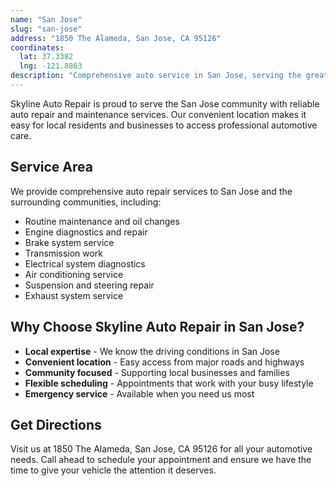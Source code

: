 ```yaml
---
name: "San Jose"
slug: "san-jose"
address: "1850 The Alameda, San Jose, CA 95126"
coordinates:
  lat: 37.3382
  lng: -121.8863
description: "Comprehensive auto service in San Jose, serving the greater South Bay area."
---
```


Skyline Auto Repair is proud to serve the San Jose community with reliable auto repair and maintenance services. Our convenient location makes it easy for local residents and businesses to access professional automotive care.

## Service Area

We provide comprehensive auto repair services to San Jose and the surrounding communities, including:

- Routine maintenance and oil changes
- Engine diagnostics and repair
- Brake system service
- Transmission work
- Electrical system diagnostics
- Air conditioning service
- Suspension and steering repair
- Exhaust system service

## Why Choose Skyline Auto Repair in San Jose?

- **Local expertise** - We know the driving conditions in San Jose
- **Convenient location** - Easy access from major roads and highways
- **Community focused** - Supporting local businesses and families
- **Flexible scheduling** - Appointments that work with your busy lifestyle
- **Emergency service** - Available when you need us most

## Get Directions

Visit us at 1850 The Alameda, San Jose, CA 95126 for all your automotive needs. Call ahead to schedule your appointment and ensure we have the time to give your vehicle the attention it deserves.
